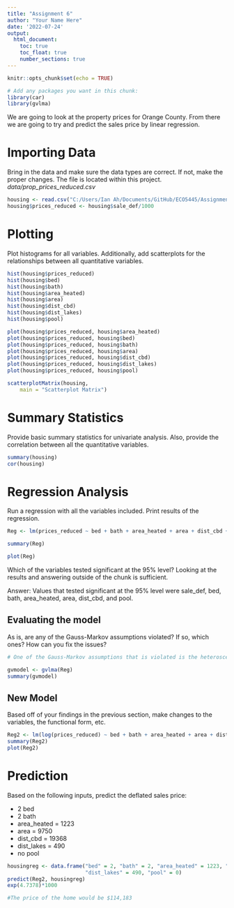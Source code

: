 ```yaml
---
title: "Assignment 6"
author: "Your Name Here"
date: '2022-07-24'
output: 
  html_document:
    toc: true
    toc_float: true
    number_sections: true
---
```


```r
knitr::opts_chunk$set(echo = TRUE)
```

```r
# Add any packages you want in this chunk:
library(car)
library(gvlma)
```

We are going to look at the property prices for Orange County. From there we are going to try and predict the sales price by linear regression.

# Importing Data 

Bring in the data and make sure the data types are correct. If not, make the proper changes. The file is located within this project. *data/prop_prices_reduced.csv*

```r
housing <- read.csv("C:/Users/Ian Ah/Documents/GitHub/ECO5445/Assignment06/data/prop_prices_reduced.csv")
housing$prices_reduced <- housing$sale_def/1000

```


# Plotting

Plot histograms for all variables. Additionally, add scatterplots for the relationships between all quantitative variables.

```r
hist(housing$prices_reduced)
hist(housing$bed)
hist(housing$bath)
hist(housing$area_heated)
hist(housing$area)
hist(housing$dist_cbd)
hist(housing$dist_lakes)
hist(housing$pool)

plot(housing$prices_reduced, housing$area_heated)
plot(housing$prices_reduced, housing$bed)
plot(housing$prices_reduced, housing$bath)
plot(housing$prices_reduced, housing$area)
plot(housing$prices_reduced, housing$dist_cbd)
plot(housing$prices_reduced, housing$dist_lakes)
plot(housing$prices_reduced, housing$pool)

scatterplotMatrix(housing,
    main = "Scatterplot Matrix")
```

# Summary Statistics

Provide basic summary statistics for univariate analysis. Also, provide the correlation between all the quantitative variables.

```r
summary(housing)
cor(housing)
```

# Regression Analysis

Run a regression with all the variables included. Print results of the regression.

```r
Reg <- lm(prices_reduced ~ bed + bath + area_heated + area + dist_cbd + dist_lakes + pool, data = housing)

summary(Reg)

plot(Reg)
```

Which of the variables tested significant at the 95% level? Looking at the results and answering outside of the chunk is sufficient.

Answer: Values that tested significant at the 95% level were sale_def, bed, bath, area_heated, area, dist_cbd, and pool. 

## Evaluating the model

As is, are any of the Gauss-Markov assumptions violated? If so, which ones? How can you fix the issues?

```r
# One of the Gauss-Markov assumptions that is violated is the heteroscedastic nature of the data. This can be observed in the plots of relationships between data. It is very clear in the plotting of the housing prices to the area of the lot and the heated area of the home where you can see the fanning out of the points with the increase in x. It also can be observed by running the gvlma test where it does not satisfy the heteroscedasticity test. One way to fix this would be transforming the dependent variable. This can be done with a log transformation to reduce the variability in the data. The homogeneous nature of the data is slightly effected due to the large outliers of observations 37 and 7 which are far outside cooks distance. This can be solved by removing the outliers but that is not recommended. 

gvmodel <- gvlma(Reg)
summary(gvmodel)

```

## New Model

Based off of your findings in the previous section, make changes to the variables, the functional form, etc.

```r

Reg2 <- lm(log(prices_reduced) ~ bed + bath + area_heated + area + dist_cbd + log(dist_lakes) + pool, data = housing)
summary(Reg2)
plot(Reg2)

```


# Prediction

Based on the following inputs, predict the deflated sales price:

- 2 bed
- 2 bath
- area_heated = 1223
- area = 9750
- dist_cbd = 19368
- dist_lakes = 490
- no pool

```r
housingreg <- data.frame("bed" = 2, "bath" = 2, "area_heated" = 1223, "area" = 9750, "dist_cbd" = 19368, 
                         "dist_lakes" = 490, "pool" = 0)
predict(Reg2, housingreg)
exp(4.7378)*1000

#The price of the home would be $114,183
```
